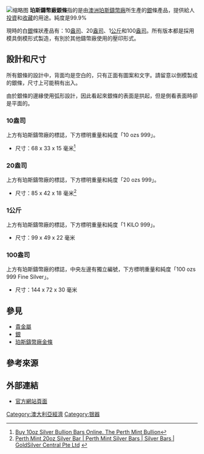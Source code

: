 [[File:Design_of_perth_mint_1_kilo_silver_bar.jpg|缩略图]]
'''珀斯鑄幣廠銀條'''指的是由[[澳洲|澳洲]][[珀斯鑄幣廠|珀斯鑄幣廠]]所生產的[[銀|銀]]條產品，提供給人[[投資|投資]]和[[收藏|收藏]]的用途。純度是99.9%

現時的白[[銀|銀]]條狀產品有：10[[盎司|盎司]]、20[[盎司|盎司]]、1[[公斤|公斤]]和100[[盎司|盎司]]。所有版本都是採用模具倒模形式製造，有別於其他鑄幣廠使用的壓印形式。

==設計和尺寸==
所有銀條的設計中，背面均是空白的，只有正面有圖案和文字。請留意以倒模製成的銀條，尺寸上可能稍有出入。

由於銀條的邊緣使用弧形設計，因此看起來銀條的表面是拱起，但是側看表面時卻是平面的。

===10盎司===
上方有珀斯鑄幣廠的標誌，下方標明重量和純度「10 ozs 999」。
*尺寸：68 x 33 x 15 毫米<ref>[http://www.perthmintbullion.com/hk/Buy-Silver-Bars/10oz.aspx?size=22 Buy 10oz Silver Bullion Bars Online. The Perth Mint Bullion]</ref>

===20盎司===
上方有珀斯鑄幣廠的標誌，下方標明重量和純度「20 ozs 999」。
*尺寸：85 x 42 x 18 毫米<ref>[http://goldsilvercentral.com.sg/Perth-Mint-Silver-Bars/Perth-Mint-20oz-Silver-Bar.html Perth Mint 20oz Silver Bar | Perth Mint Silver Bars | Silver Bars | GoldSilver Central Pte Ltd] {{webarchive|url=https://web.archive.org/web/20150522053700/http://goldsilvercentral.com.sg/Perth-Mint-Silver-Bars/Perth-Mint-20oz-Silver-Bar.html |date=2015-05-22 }}</ref>

===1公斤===
上方有珀斯鑄幣廠的標誌，下方標明重量和純度「1 KILO 999」。
*尺寸：99 x 49 x 22 毫米

===100盎司===
上方有珀斯鑄幣廠的標誌，中央左邊有獨立編號，下方標明重量和純度「100 ozs 999 Fine Silver」。
*尺寸：144 x 72 x 30 毫米

== 參見 ==
*[[貴金屬|貴金屬]]
*[[銀|銀]]
*[[珀斯鑄幣廠金條|珀斯鑄幣廠金條]]
== 參考來源 ==
<references/>

== 外部連結 ==
* [http://www.perthmint.com.au/investment_bullion_bars_coins_barspage.aspx 官方網站頁面]
[[Category:澳大利亞經濟|Category:澳大利亞經濟]]
[[Category:银器|Category:银器]]